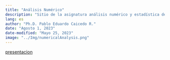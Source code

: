 ```yaml
---
title: "Análisis Numérico"
description: "Sitio de la asignatura análisis numérico y estadística de la Uniautonoma del Cauca"
lang: es
author: "Ph.D. Pablo Eduardo Caicedo R."
date: "Agosto 1, 2023"
date-modified: "Mayo 25, 2023"
image: "../Img/numericalAnalysis.png"
---
```


[presentacion](../Presentations/NumericalAnalysis.qmd)